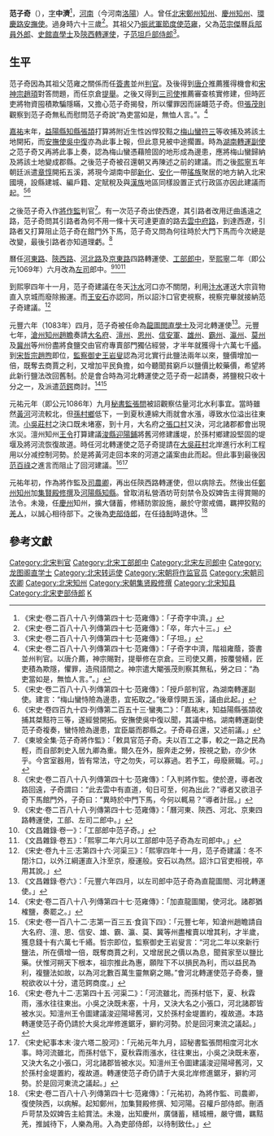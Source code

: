'''范子奇'''（{{bd|?||?|catIdx=F}}），[[表字|字]]'''中濟'''<ref>《宋史‧卷二百八十八‧列傳第四十七‧范雍傳》：「子奇字中濟。」</ref>，[[河南|河南]]（今河南[[洛陽|洛陽]]）人。曾任[[北宋|北宋]][[鄭州|鄭州]][[知州|知州]]、[[慶州|慶州]][[知州|知州]]、[[環慶路|環慶路]][[安撫使|安撫使]]。過身時六十三歲<ref>《宋史‧卷二百八十八‧列傳第四十七‧范雍傳》：「卒，年六十三。」</ref>。其祖父乃[[振武軍|振武軍]][[節度使|節度使]][[范雍|范雍]]，父為[[范宗傑|范宗傑]]曆[[兵部|兵部]][[員外郎|員外郎]]、[[史館|史館]][[直學士|直學士]]及[[陝西|陝西]][[轉運使|轉運使]]，子[[范坦|范坦]][[戶部侍郎|戶部侍郎]]<ref>《宋史‧卷二百八十八‧列傳第四十七‧范雍傳》：「子坦。」</ref>。

== 生平 ==
范子奇因為其祖父范雍之關係而任[[簽書|簽書]]並州[[判官|判官]]。及後得到[[唐介|唐介]]推薦獲得機會和[[宋神宗|宋神宗]][[趙頊|趙頊]]對答問題，而任京倉[[提舉|提舉]]。之後又得到[[三司使|三司使]]推薦審查核實修建，但時匠吏將物資囤積欺騙隱瞞，又擔心范子奇揭發，所以懼罪因而誣衊范子奇。但[[張茂則|張茂則]]觀察到范子奇無私而慰問范子奇說“為吏當如是，無恤人言。”。<ref>《宋史‧卷二百八十八‧列傳第四十七‧范雍傳》：「子奇字中濟，階祖雍蔭，簽書並州判官。以唐介薦，神宗賜對，提舉修在京倉。三司使又薦，按覆營繕，匠吏積為欺隱，懼罪，造飛語間之。神宗遣大閹張茂則察其無私，勞之曰：“為吏當如是，無恤人言。”。」</ref>

[[嘉祐|嘉祐]]末年，[[益陽縣|益陽縣]][[知縣|知縣]][[張頡|張頡]]打算將附近生性凶悍狡黠之[[梅山蠻|梅山蠻]][[符三|符三]]等收捕及將該土地開拓，而[[安撫使|安撫使]][[吳中復|吳中復]]亦為此事上報，但此意見被中途擱置。時為[[湖南|湖南]][[轉運使|轉運副使]]之范子奇又再將此事上奏，認為梅山蠻憑藉險固的地形成為邊患，應將梅山蠻歸納及將該土地變成郡縣。之後范子奇被召還朝又再陳述之前的建議。而之後[[熙寧|熙寧]]五年朝廷派遣[[章惇|章惇]]開拓五溪，將現今湖南中部[[新化縣|新化]]、[[安化|安化]]一帶[[瑤族|瑤族]]聚居的地方納入北宋國境，設縣建城、編戶籍、定賦稅及與[[漢族|漢族]]地區同樣設置正式行政區亦因此建議而起。<ref>《宋史‧卷二百八十八‧列傳第四十七‧范雍傳》：「授戶部判官，為湖南轉運副使。建言：“梅山蠻恃險為邊患，宜拓取之。”後章惇開五溪，議由此起。」</ref><ref>《宋史‧卷四百九十四‧列傳第二百五十三‧蠻夷二》：「嘉祐末，知益陽縣張頡收捕其桀黠符三等，遂經營開拓。安撫使吳中復以聞，其議中格。湖南轉運副使范子奇複奏，蠻恃險為邊患，宜臣屬而郡縣之。子奇尋召還，又述前議。」</ref>

之後范子奇入作[[將作監|將作監]]判官<ref>《東坡全集‧范子奇將作監》：「敕具官范子奇。夫以百工之事，較之一路之民為輕，而自部刺史入居九卿為重。爾久在外，服奔走之勞，按視之勤，亦少休乎。今宮室器用，皆有常法，守之勿失，可以寡過。若予工，毋廢厥職。可。」</ref>。有一次范子奇出使西遼，其引路者改用迂曲遙遠之路，范子奇問其引路者為何不用一條十天可達更直的路去[[雲中府路|雲中府路]]，到達西遼，引路者又打算阻止范子奇在館門外下馬，范子奇又問為何往時於大門下馬而今次總是改變，最後引路者亦知道理虧。<ref>《宋史‧卷二百八十八‧列傳第四十七‧范雍傳》：「入判將作監。使於遼，導者改路回遠，子奇謂曰：“此去雲中有直道，旬日可至，何為出此？”導者又欲沮子奇下馬館門外，子奇曰：“異時於中門下馬，今何以輒易？”導者計屈。」</ref>

曆任[[河東路|河東路]]、[[陝西路|陝西路]]、[[河北路|河北路]]及[[京東路|京東路]]四路轉運使、[[工部|工部]][[郎中_(官職)|郎中]]，至[[熙寧|熙寧]]二年（即公元1069年）六月改為[[左司|左司]]郎中。<ref>《宋史‧卷二百八十八‧列傳第四十七‧范雍傳》：「曆河東、陝西、河北、京東四路轉運使，工部、左司二郎中。」</ref><ref>《文昌雜錄‧卷一》：「工部郎中范子奇。」</ref><ref>《文昌雜錄‧卷五》：「熙寧二年六月以工部郎中范子奇為左司郎中。」</ref>

到熙寧四年十一月，范子奇建議在冬天[[汴水|汴水]]河口亦不關閉，利用[[汴水|汴水]]運送大宗貨物直入京城而廢除搬運。而[[王安石|王安石]]亦認同，所以詔汴口官吏視察，視察完畢就接納范子奇建議。<ref>《宋史‧卷九十三‧志第四十六‧河渠三》：「熙寧四年十一月，范子奇建議：冬不閉汴口，以外江綱運直入汴至京，廢運般。安石以為然。詔汴口官吏相視，卒用其說。」</ref>

元豐六年（1083年）四月，范子奇被任命為[[龍圖閤直學士|龍圖閤直學士]]及河北轉運使<ref>《文昌雜錄‧卷六》：「元豐六年四月，以左司郎中范子奇為直龍圖閤、河北轉運使。」</ref>。元豐七年，[[滄州|滄州]][[知州|知州]][[趙瞻|趙瞻]]奏請[[大名府|大名府]]、[[澶州|澶州]]、[[恩州_(1048年—1369年)|恩州]]、[[信安軍|信安軍]]、[[雄州|雄州]]、[[霸州_(古代)|霸州]]、[[瀛州|瀛州]]、[[莫州|莫州]]及[[冀州_(古代)|冀州]]等州份盡將食鹽交由官府專賣部門獨佔經營，才半年就獲得十六萬七千[[緡|緡]]。到[[宋哲宗|宋哲宗]][[趙煦|趙煦]]即位，[[監察御史|監察御史]][[王岩叟|王岩叟]]認為河北實行此鹽法兩年以來，鹽價增加一倍，既奪去商賈之利，又增加平民負擔，如今聽聞貧窮戶以鹽價比較藥價，希望將此新行鹽法改回舊制。於是會合時為河北轉運使之范子奇一起請奏，將鹽稅只收十分之一，及派遣[[范鍔|范鍔]]商討。<ref>《宋史‧卷二百八十八‧列傳第四十七‧范雍傳》：「加直龍圖閣，使河北。諸郡猶榷鹽，奏罷之。」</ref><ref>《宋史‧卷一百八十二‧志第一百三五‧食貨下四》：「元豐七年，知滄州趙瞻請自大名府、澶、恩、信安、雄、霸、瀛、莫、冀等州盡榷賣以增其利，才半歲，獲息錢十有六萬七千緡。哲宗即位，監察御史王岩叟言：“河北二年以來新行鹽法，所在價增一倍，既奪商賈之利，又增居民之價以為息，聞貧家至以鹽比藥。伏惟河朔天下根本，祖宗推此為惠，願陛下不以損民為利，而以益民為利，複鹽法如故，以為河北數百萬生靈無窮之賜。”會河北轉運使范子奇奏，鹽稅欲收以十分，遣范鍔商度。」</ref>

元祐元年（即公元1086年）九月[[秘書監|秘書監]][[張問|張問]]被詔觀察估量河北水利事宜。當時雖然[[黃河|黃河]]河流較北，但[[孫村鄉_(清苑縣)|孫村鄉]]低下，一到夏秋連綿大雨就會水漲，導致水位溢出往東流。[[小吳莊村|小吳莊村]]之決口既未堵塞，到十月，大名府之[[張口村|張口村]]又決，河北諸郡都會出現水災。澶州知州[[王令|王令]]打算建議[[浚縣|浚縣]][[迎陽鋪|迎陽鋪]]將舊河修建護堤，於孫村鄉建設堅固的堤堰及將河流恢復故道。時任河北轉運使之范子奇提請在[[大吳莊村|大吳莊村]]北岸進行水利工程用以分减控制河勢。於是將黃河走回本來的河道之議案由此而起。但此事到最後因[[范百祿|范百祿]]之進言而阻止了回河建議。<ref>《宋史‧卷九十二‧志第四十五‧河渠二》：「河流雖北，而孫村低下，夏、秋霖雨，漲水往往東出。小吳之決既未塞，十月，又決大名之小張口，河北諸郡皆被水災。知澶州王令圖建議浚迎陽埽舊河，又於孫村金堤置約，複故道。本路轉運使范子奇仍請於大吳北岸修進鋸牙，擗約河勢。於是回河東流之議起。」</ref><ref>《宋史紀事本末‧浚六塔二股河》：「元祐元年九月，詔秘書監張問相度河北水事。時河流雖北，而孫村低下，夏秋霖雨漲水，往往東出，小吳之決既未塞，又決大名之小張口，河北諸郡皆被水災。知澶州王令圖建議浚迎陽埽舊河，又於孫村金堤置約，複故道。轉運使范子奇仍請于大吳北岸修進鋸牙，擗約河勢。於是回河東流之議起。」</ref>

元祐年初，作為將作監及[[司農寺|司農卿]]，再出任陝西路轉運使，但以病除去。然後出任[[鄭州|鄭州]][[知州|知州]]加[[集賢殿|集賢殿]][[修撰|修撰]]及[[河陽縣|河陽縣]][[知縣|知縣]]。曾取消私營酒坊苛刻禁令及奴婢告主得賞賜的法令。未幾，任[[慶州|慶州]]知州，擴大儲蓄，修繕防禦設施，嚴於守禦戒備，羈押狡黠的[[羌人|羌人]]，以誠心相待部下。之後為[[吏部侍郎|吏部侍郎]]，在任[[待制|待制]]時退休。<ref>《宋史‧卷二百八十八‧列傳第四十七‧范雍傳》：「元祐初，為將作監、司農卿，復使陝西，以病解。起知鄭州，加集賢殿修撰、知河陽。召權戶部侍郎。刪酒戶苛禁及奴婢告主給賞法。未幾，出知慶州，廣儲蓄，繕城柵，嚴守備，羈黠羌，推誠待下，人樂為用。入為吏部侍郎，以待制致仕。」</ref>

==參考文獻==
{{wikisource|宋史/卷092}}
{{wikisource|宋史/卷093}}
{{wikisource|宋史/卷182}}
{{wikisource|宋史/卷288}}
{{wikisource|宋史/卷494}}
{{wikisource|宋史紀事本末/卷33}}
{{wikisource|范子奇將作監}}
{{wikisource|文昌雜錄/卷一}}
{{wikisource|文昌雜錄/卷五}}
{{wikisource|文昌雜錄/卷六}}
{{wikisource|石林燕語/卷02}}
{{Reflist|2}}

{{DEFAULTSORT:Fan范}}
[[Category:北宋判官|Category:北宋判官]]
[[Category:北宋工部郎中|Category:北宋工部郎中]]
[[Category:北宋左司郎中|Category:北宋左司郎中]]
[[Category:龙图阁直学士|Category:龙图阁直学士]]
[[Category:北宋转运使|Category:北宋转运使]]
[[Category:宋朝将作监官员|Category:宋朝将作监官员]]
[[Category:宋朝司农卿|Category:宋朝司农卿]]
[[Category:北宋知州|Category:北宋知州]]
[[Category:宋朝集贤殿修撰|Category:宋朝集贤殿修撰]]
[[Category:北宋知县|Category:北宋知县]]
[[Category:北宋吏部侍郎|Category:北宋吏部侍郎]]
[[Category:范姓|K]]
